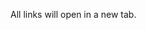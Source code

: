 ::: { #resume-links }

:::

::: { .fw-light .text-center .fst-italic .content-visible when-format="html" .py-5 .text-muted }

All links will open in a new tab.

:::
